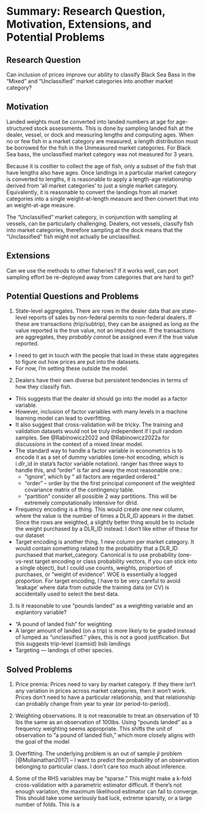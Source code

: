 
# Summary: Research Question, Motivation, Extensions, and Potential Problems



## Research Question

Can inclusion of prices improve our ability to classify Black Sea Bass in the "Mixed" and "Unclassified" market categories into another market category?

## Motivation

Landed weights must be converted into landed numbers at age for age-structured stock assessments.  This is done by sampling landed fish at the dealer, vessel, or dock and measuring lengths and computing ages. When no or few fish in a market category are measured, a length distribution must be borrowed for the fish in the Unmeasured market categories.  For Black Sea bass, the unclassified market category was not measured for 3 years.

Because it is costlier to collect the age of fish, only a subset of the fish that have lengths also have ages. Once landings in a particular market category is converted to lengths, it is reasonable to apply a length-age relationship derived from 'all market categories' to just a single market category. Equivalently, it is reasonable to convert the landings from all market categories into a single weight-at-length measure and then convert that into an weight-at-age measure. 

The "Unclassified" market category, in conjunction with sampling at vessels, can be particularly challenging. Dealers, not vessels, classify fish into market categories, therefore sampling at the dock means that the "Unclassified" fish might not actually be unclassified. 

## Extensions

Can we use the methods to other fisheries? If it works well, can port sampling effort be re-deployed away from categories that are hard to get?

## Potential Questions and Problems

1. State-level aggregates.  There are rows in the dealer data that are state-level reports of sales by non-federal permits to non-federal dealers.  If these are transactions (trip/subtrip), they can be assigned as long as the value reported is the true value, not an imputed one.  If the transactions are aggregates, they *probably cannot* be assigned even if the true value reported.
  * I need to get in touch with the people that load in these state aggregates to figure out how prices are put into the datasets.
  * For now, I'm setting these outside the model.

2. Dealers have their own diverse but persistent tendencies in terms of how they classify fish.
  * This suggests that the dealer id should go into the model as a factor variable. 
  * However, inclusion of factor variables with many levels in a machine learning model can lead to overfitting.
  * It also suggest that cross-validation will be tricky.  The training and validation datasets would not be truly independent if I pull random samples.  See @Rabinowicz2022 and @Rabinowicz2022a for discussions in the context of a mixed linear model.
  * The standard way to handle a factor variable in econometrics is to encode it as a set of dummy variables (one-hot encoding, which is i.dlr_id in stata's factor variable notation). ranger has three ways to handle this, and "order" is far and away the most reasonable one.:
      * "ignore", which by " all factors are regarded ordered."
      * "order" --  order by the the first principal component of the weighted covariance matrix of the contingency table.
      * "partition" consider all possible 2 way partitions.  This will be extremely computationally intensive for dlrid.
  * Frequency encoding is a thing. This would create one new column, where the value is the number of times a DLR_ID appears in the datset.  Since the rows are weighted, a slightly better thing would be to include the weight purchased by a DLR_ID instead. I don't like either of these for our dataset
  * Target encoding is another thing. 1 new column per market category. It would contain something related to the probability that a DLR_ID purchased that market_category. Canonical is to use probability (one-vs-rest target encoding or class probability vectors, if you can stick into a single object), but I could use counts, weights, proportion of purchases, or "weight of evidence". WOE is essentially a logged proportion.
    For target encoding, I have to be very careful to avoid 'leakage' where data from outside the training data (or CV) is accidentally used to select the best data.

3. Is it reasonable to use "pounds landed" as a weighting variable and an explantory variable?
  * "A pound of landed fish" for weighting
  * A larger amount of landed (on a trip) is more likely to be graded instead of lumped as "unclassified." yikes, this is not a good justification. But this suggests trip-level (camsid) bsb landings
  * Targeting ---  landings of other species.
  
## Solved Problems

1.  Price premia: Prices need to vary by market category. If they there isn't any variation in prices across market categories, then it won't work. Prices don't need to have a particular relationship, and that relationship can probably change from year to year (or period-to-period). 

2.  Weighting observations. It is not reasonable to treat an observation of 10 lbs the same as an observation of 100lbs.  Using "pounds landed" as a frequency weighting seems appropriate.  This shifts the unit of observation to "a pound of landed fish," which more closely aligns with the goal of the model

3.  Overfitting.  The underlying problem is an out of sample $\hat{y}$ problem [@Mullainathan2017] -- I want to predict the probability of an observation belonging to particular class.  I don't care too much about inference.  

4.  Some of the RHS variables may be "sparse." This might make a k-fold cross-validation with a parametric estimator difficult.  If there's not enough variation, the maximum likelihood estimator can fail to converge. This should take some seriously bad luck, extreme sparsity, or a large number of folds.  This is a 
